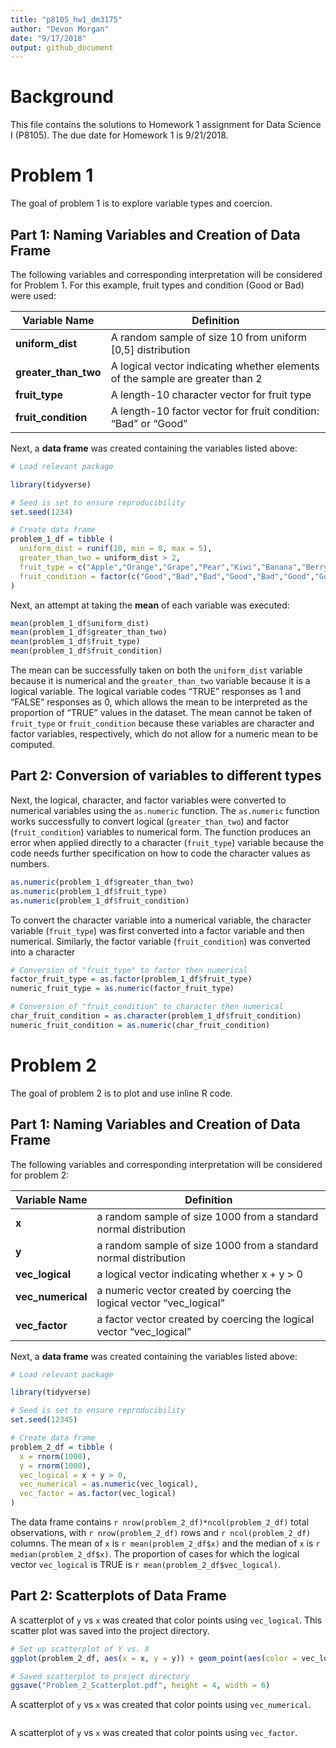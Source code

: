 ```yaml
---
title: "p8105_hw1_dm3175"
author: "Devon Morgan"
date: "9/17/2018"
output: github_document
---
```


# Background

This file contains the solutions to Homework 1 assignment for Data Science I (P8105). The due date for Homework 1 is 9/21/2018.

# Problem 1

The goal of problem 1 is to explore variable types and coercion. 

## Part 1: Naming Variables and Creation of Data Frame

The following variables and corresponding interpretation will be considered for Problem 1. For this example, fruit types and condition (Good or Bad) were used:

Variable Name  |  Definition
---------------|---------------------------------------------------------
**uniform_dist**| A random sample of size 10 from uniform [0,5] distribution
**greater_than_two** | A logical vector indicating whether elements of the sample are greater than 2
**fruit_type** | A length-10 character vector for fruit type
**fruit_condition** | A length-10 factor vector for fruit condition: "Bad" or "Good"

Next, a **data frame** was created containing the variables listed above:

```r
# Load relevant package

library(tidyverse)

```

```r
# Seed is set to ensure reproducibility 
set.seed(1234)

# Create data frame 
problem_1_df = tibble (
  uniform_dist = runif(10, min = 0, max = 5),
  greater_than_two = uniform_dist > 2,
  fruit_type = c("Apple","Orange","Grape","Pear","Kiwi","Banana","Berry","Cherry","Peach","Mango"),
  fruit_condition = factor(c("Good","Bad","Bad","Good","Bad","Good","Good","Good","Good","Bad"))
)

```

Next, an attempt at taking the **mean** of each variable was executed: 

```r
mean(problem_1_df$uniform_dist)
mean(problem_1_df$greater_than_two)
mean(problem_1_df$fruit_type)
mean(problem_1_df$fruit_condition)

```

The mean can be successfully taken on both the `uniform_dist` variable because it is numerical and the `greater_than_two` variable because it is a logical variable. The logical variable codes "TRUE" responses as 1 and "FALSE" responses as 0, which allows the mean to be interpreted as the proportion of "TRUE" values in the dataset. The mean cannot be taken of `fruit_type` or `fruit_condition` because these variables are character and factor variables, respectively, which do not allow for a numeric mean to be computed. 

## Part 2: Conversion of variables to different types

Next, the logical, character, and factor variables were converted to numerical variables using the ` as.numeric` function. The `as.numeric` function works successfully to convert logical (`greater_than_two`) and factor (`fruit_condition`) variables to numerical form. The function produces an error when applied directly to a character (`fruit_type`) variable because the code needs further specification on how to code the character values as numbers. 

```r
as.numeric(problem_1_df$greater_than_two)
as.numeric(problem_1_df$fruit_type)
as.numeric(problem_1_df$fruit_condition)

```

To convert the character variable into a numerical variable, the character variable (`fruit_type`) was first converted into a factor variable and then numerical. Similarly, the factor variable (`fruit_condition`) was converted into a character

```r
# Conversion of "fruit_type" to factor then numerical
factor_fruit_type = as.factor(problem_1_df$fruit_type)
numeric_fruit_type = as.numeric(factor_fruit_type)

# Conversion of "fruit_condition" to character then numerical
char_fruit_condition = as.character(problem_1_df$fruit_condition)
numeric_fruit_condition = as.numeric(char_fruit_condition)

```

# Problem 2

The goal of problem 2 is to plot and use inline R code. 

## Part 1: Naming Variables and Creation of Data Frame

The following variables and corresponding interpretation will be considered for problem 2:


Variable Name  |  Definition
---------------|---------------------------------------------------------
**x**         | a random sample of size 1000 from a standard normal distribution
**y**         | a random sample of size 1000 from a standard normal distribution
**vec_logical** | a logical vector indicating whether x + y > 0
**vec_numerical** | a numeric vector created by coercing the logical vector "vec_logical"
**vec_factor** | a factor vector created by coercing the logical vector "vec_logical"

Next, a **data frame** was created containing the variables listed above:

```r
# Load relevant package

library(tidyverse)

```

```r
# Seed is set to ensure reproducibility 
set.seed(12345)

# Create data frame 
problem_2_df = tibble (
  x = rnorm(1000),
  y = rnorm(1000),
  vec_logical = x + y > 0,
  vec_numerical = as.numeric(vec_logical),
  vec_factor = as.factor(vec_logical)
)

```

The data frame contains `r nrow(problem_2_df)*ncol(problem_2_df)` total observations, with `r nrow(problem_2_df)` rows and `r ncol(problem_2_df)` columns. The mean of `x` is `r mean(problem_2_df$x)` and the median of `x` is `r median(problem_2_df$x)`. The proportion of cases for which the logical vector `vec_logical` is TRUE is `r mean(problem_2_df$vec_logical)`.

## Part 2: Scatterplots of Data Frame

A scatterplot of `y` vs `x` was created that color points using `vec_logical`. This scatter plot was saved into the project directory. 

```r
# Set up scatterplot of Y vs. X
ggplot(problem_2_df, aes(x = x, y = y)) + geom_point(aes(color = vec_logical))

# Saved scatterplot to project directory
ggsave("Problem_2_Scatterplot.pdf", height = 4, width = 6)

```

A scatterplot of `y` vs `x` was created that color points using `vec_numerical`.

```r

```


A scatterplot of `y` vs `x` was created that color points using `vec_factor`.
